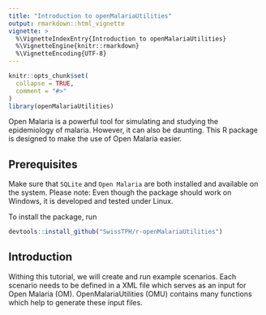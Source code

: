 ```yaml
---
title: "Introduction to openMalariaUtilities"
output: rmarkdown::html_vignette
vignette: >
  %\VignetteIndexEntry{Introduction to openMalariaUtilities}
  %\VignetteEngine{knitr::rmarkdown}
  %\VignetteEncoding{UTF-8}
---
```


```r
knitr::opts_chunk$set(
  collapse = TRUE,
  comment = "#>"
)
library(openMalariaUtilities)
```

Open Malaria is a powerful tool for simulating and studying the epidemiology of
malaria. However, it can also be daunting. This R package is designed to make
the use of Open Malaria easier.

## Prerequisites

Make sure that `SQLite` and `Open Malaria` are both installed and available on
the system. Please note: Even though the package should work on Windows, it is
developed and tested under Linux.

To install the package, run

```r
devtools::install_github("SwissTPH/r-openMalariaUtilities")
```

## Introduction

Withing this tutorial, we will create and run example scenarios. Each scenario
needs to be defined in a XML file which serves as an input for Open Malaria
(OM). OpenMalariaUtilities (OMU) contains many functions which help to generate
these input files.
